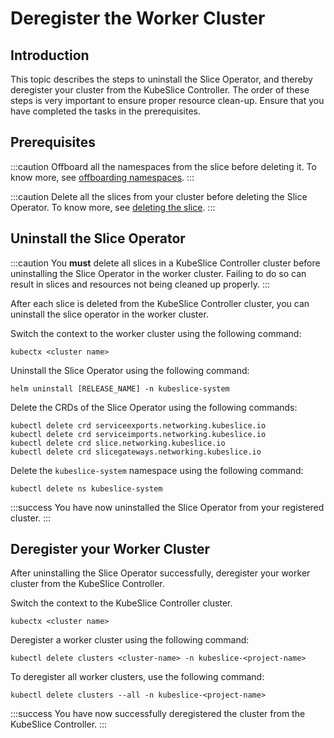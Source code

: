 # Deregister the Worker Cluster

## Introduction 

This topic describes the steps to uninstall the Slice Operator, and thereby deregister 
your cluster from the KubeSlice Controller. The order of these steps is very important to 
ensure proper resource clean-up. Ensure that you have completed the tasks in the 
prerequisites.

## Prerequisites 

:::caution
Offboard all the namespaces from the slice before deleting it. To know
more, see [offboarding namespaces](/versioned_docs/version-0.6.0/getting-started-with-cloud-clusters/uninstalling-kubeslice/offboarding-namespaces.mdx).
:::

:::caution
Delete all the slices from your cluster before deleting the Slice Operator. To know more, 
see [deleting the slice](/versioned_docs/version-0.6.0/getting-started-with-cloud-clusters/uninstalling-kubeslice/deleting-the-slice.mdx).
:::

## Uninstall the Slice Operator 

:::caution
You **must** delete all slices in a KubeSlice Controller cluster before uninstalling the 
Slice Operator in the worker cluster. Failing to do so can result in slices and 
resources not being cleaned up properly.
:::

After each slice is deleted from the KubeSlice Controller cluster, you
can uninstall the slice operator in the worker cluster.

Switch the context to the worker cluster using the following command:

``` 
kubectx <cluster name>
```

Uninstall the Slice Operator using the following command:

```
helm uninstall [RELEASE_NAME] -n kubeslice-system
```

Delete the CRDs of the Slice Operator using the following commands:

``` 
kubectl delete crd serviceexports.networking.kubeslice.io
kubectl delete crd serviceimports.networking.kubeslice.io
kubectl delete crd slice.networking.kubeslice.io
kubectl delete crd slicegateways.networking.kubeslice.io
```

Delete the `kubeslice-system` namespace using the following command:

``` 
kubectl delete ns kubeslice-system
```

:::success
You have now uninstalled the Slice Operator from your registered cluster.
:::

## Deregister your Worker Cluster

After uninstalling the Slice Operator successfully, deregister your worker cluster from 
the KubeSlice Controller.

Switch the context to the KubeSlice Controller cluster.

```
kubectx <cluster name>
```

Deregister a worker cluster using the following command:

``` 
kubectl delete clusters <cluster-name> -n kubeslice-<project-name>
```

To deregister all worker clusters, use the following command:

```
kubectl delete clusters --all -n kubeslice-<project-name>
```

:::success
You have now successfully deregistered the cluster from the KubeSlice Controller.
:::